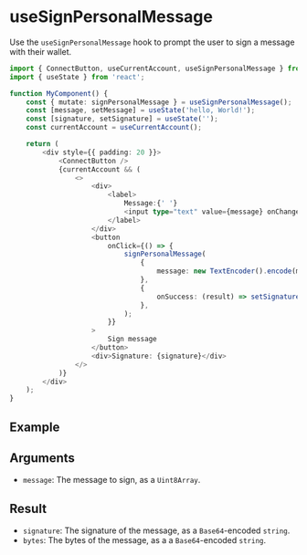 
# useSignPersonalMessage

Use the `useSignPersonalMessage` hook to prompt the user to sign a message with their wallet.

```ts
import { ConnectButton, useCurrentAccount, useSignPersonalMessage } from '@mysten/dapp-kit';
import { useState } from 'react';

function MyComponent() {
	const { mutate: signPersonalMessage } = useSignPersonalMessage();
	const [message, setMessage] = useState('hello, World!');
	const [signature, setSignature] = useState('');
	const currentAccount = useCurrentAccount();

	return (
		<div style={{ padding: 20 }}>
			<ConnectButton />
			{currentAccount && (
				<>
					<div>
						<label>
							Message:{' '}
							<input type="text" value={message} onChange={(ev) => setMessage(ev.target.value)} />
						</label>
					</div>
					<button
						onClick={() => {
							signPersonalMessage(
								{
									message: new TextEncoder().encode(message),
								},
								{
									onSuccess: (result) => setSignature(result.signature),
								},
							);
						}}
					>
						Sign message
					</button>
					<div>Signature: {signature}</div>
				</>
			)}
		</div>
	);
}
```

## Example

<UseSignPersonalMessageExample />

## Arguments

- `message`: The message to sign, as a `Uint8Array`.

## Result

- `signature`: The signature of the message, as a `Base64`-encoded `string`.
- `bytes`: The bytes of the message, as a a `Base64`-encoded `string`.
